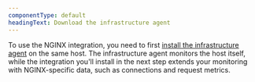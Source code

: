 ```yaml
---
componentType: default
headingText: Download the infrastructure agent
---
```


To use the NGINX integration, you need to first [install the infrastructure agent](/docs/infrastructure/install-infrastructure-agent/get-started/install-infrastructure-agent-new-relic/) on the same host. The infrastructure agent monitors the host itself, while the integration you'll install in the next step extends your monitoring with NGINX-specific data, such as connections and request metrics.